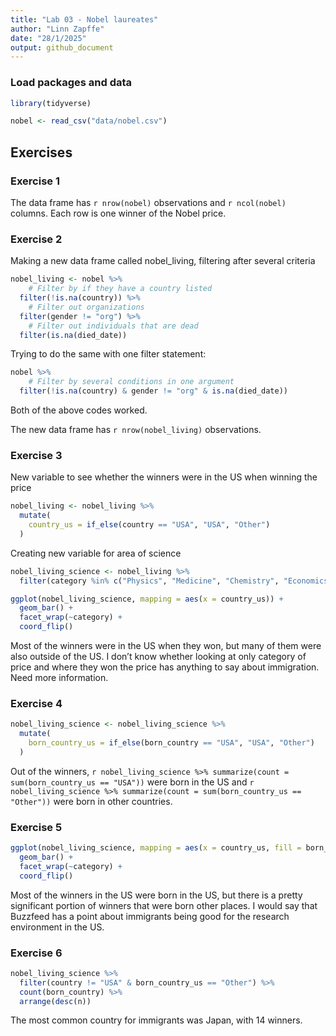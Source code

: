 ```yaml
---
title: "Lab 03 - Nobel laureates"
author: "Linn Zapffe"
date: "28/1/2025"
output: github_document
---
```


### Load packages and data

```r
library(tidyverse) 
```

```r
nobel <- read_csv("data/nobel.csv")
```

## Exercises

### Exercise 1

The data frame has `r nrow(nobel)` observations and `r ncol(nobel)` columns. Each row is one winner of the Nobel price.

### Exercise 2

Making a new data frame called nobel_living, filtering after several criteria
```r
nobel_living <- nobel %>%
    # Filter by if they have a country listed
  filter(!is.na(country)) %>%
    # Filter out organizations
  filter(gender != "org") %>%
    # Filter out individuals that are dead
  filter(is.na(died_date))
```

Trying to do the same with one filter statement:
```r
nobel %>%
    # Filter by several conditions in one argument
  filter(!is.na(country) & gender != "org" & is.na(died_date))
```

Both of the above codes worked.

The new data frame has `r nrow(nobel_living)` observations.

### Exercise 3

New variable to see whether the winners were in the US when winning the price
```r
nobel_living <- nobel_living %>%
  mutate(
    country_us = if_else(country == "USA", "USA", "Other")
  )
```

Creating new variable for area of science
```r
nobel_living_science <- nobel_living %>%
  filter(category %in% c("Physics", "Medicine", "Chemistry", "Economics"))
```

```r
ggplot(nobel_living_science, mapping = aes(x = country_us)) +
  geom_bar() +
  facet_wrap(~category) +
  coord_flip()
```

Most of the winners were in the US when they won, but many of them were also outside of the US. I don't know whether looking at only category of price and where they won the price has anything to say about immigration. Need more information.

### Exercise 4

```r
nobel_living_science <- nobel_living_science %>%
  mutate(
    born_country_us = if_else(born_country == "USA", "USA", "Other")
  )
```

Out of the winners, `r nobel_living_science %>% summarize(count = sum(born_country_us == "USA"))` were born in the US and `r nobel_living_science %>% summarize(count = sum(born_country_us == "Other"))` were born in other countries.

### Exercise 5

```r
ggplot(nobel_living_science, mapping = aes(x = country_us, fill = born_country_us)) +
  geom_bar() +
  facet_wrap(~category) +
  coord_flip()
```

Most of the winners in the US were born in the US, but there is a pretty significant portion of winners that were born other places. I would say that Buzzfeed has a point about immigrants being good for the research environment in the US.

### Exercise 6

```r
nobel_living_science %>% 
  filter(country != "USA" & born_country_us == "Other") %>%
  count(born_country) %>%
  arrange(desc(n))
```

The most common country for immigrants was Japan, with 14 winners.